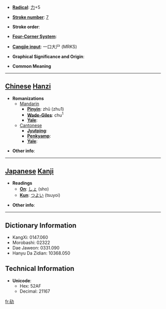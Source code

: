 * '''[[Wiktionary:Chinese radical index| Radical]]''': [[Wiktionary:Chinese radical index 力|力]]+5

* '''[[Wiktionary:Chinese total strokes index|Stroke number]]''': [[Wiktionary:Chinese total strokes index 7|7]]

* '''Stroke order''': 

* '''[[Wiktionary:Chinese four corner index|Four-Corner System]]''': 

* '''[[Wiktionary:Chinese Cangjie index|Cangjie input]]''': 一口大尸 (MRKS)

* '''Graphical Significance and Origin''': 

* '''Common Meaning'''

----

== [[Chinese]] [[Hanzi]] ==

* '''Romanizations'''
** [[Mandarin]]
*** '''[[Pinyin]]''': zhū (zhu1)
*** '''[[Wade-Giles]]''': chu<sup>1</sup>
*** '''[[Yale]]''': 
**[[Cantonese]]
***'''[[Jyutping]]''':
***'''[[Penkyamp]]''': 
***'''[[Yale]]''': 

* '''Other info''': 

----

== [[Japanese]] [[Kanji]] ==

* '''Readings'''
** '''[[On]]''': [[しょ]] (sho)
** '''[[Kun]]''': [[つよい]] (tsuyoi)

* '''Other info''':  

----

== Dictionary Information ==

* KangXi: 0147.060
* Morobashi: 02322
* Dae Jaweon: 0331.090
* Hanyu Da Zidian: 10368.050

== Technical Information ==

* '''Unicode''':
** Hex: 52AF
** Decimal: 21167

[[fr:劯]]